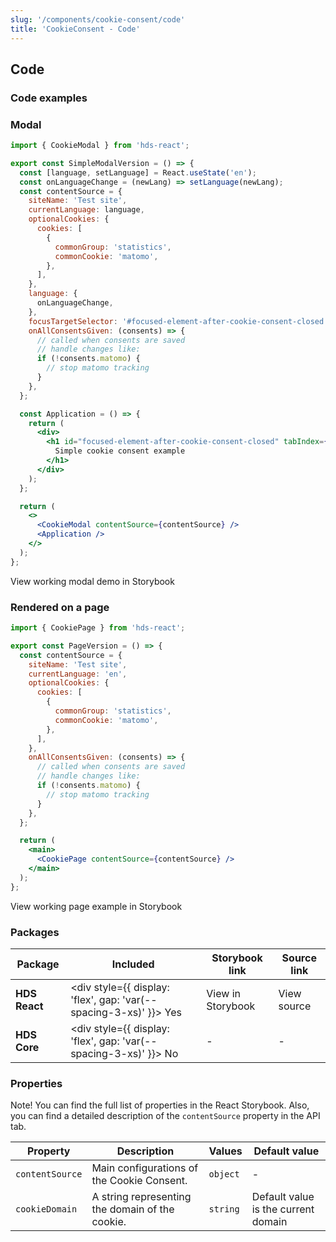 ```yaml
---
slug: '/components/cookie-consent/code'
title: 'CookieConsent - Code'
---
```




## Code

### Code examples

### Modal

```jsx
import { CookieModal } from 'hds-react';

export const SimpleModalVersion = () => {
  const [language, setLanguage] = React.useState('en');
  const onLanguageChange = (newLang) => setLanguage(newLang);
  const contentSource = {
    siteName: 'Test site',
    currentLanguage: language,
    optionalCookies: {
      cookies: [
        {
          commonGroup: 'statistics',
          commonCookie: 'matomo',
        },
      ],
    },
    language: {
      onLanguageChange,
    },
    focusTargetSelector: '#focused-element-after-cookie-consent-closed',
    onAllConsentsGiven: (consents) => {
      // called when consents are saved
      // handle changes like:
      if (!consents.matomo) {
        // stop matomo tracking
      }
    },
  };

  const Application = () => {
    return (
      <div>
        <h1 id="focused-element-after-cookie-consent-closed" tabIndex={0}>
          Simple cookie consent example
        </h1>
      </div>
    );
  };

  return (
    <>
      <CookieModal contentSource={contentSource} />
      <Application />
    </>
  );
};
```

<Link
  openInNewTab
  openInNewTabAriaLabel="Opens in a new tab"
  href="/storybook/react/?path=/story/components-cookieconsent--english-modal-version"
>
  View working modal demo in Storybook
</Link>

### Rendered on a page

```jsx
import { CookiePage } from 'hds-react';

export const PageVersion = () => {
  const contentSource = {
    siteName: 'Test site',
    currentLanguage: 'en',
    optionalCookies: {
      cookies: [
        {
          commonGroup: 'statistics',
          commonCookie: 'matomo',
        },
      ],
    },
    onAllConsentsGiven: (consents) => {
      // called when consents are saved
      // handle changes like:
      if (!consents.matomo) {
        // stop matomo tracking
      }
    },
  };

  return (
    <main>
      <CookiePage contentSource={contentSource} />
    </main>
  );
};
```

<Link
  openInNewTab
  openInNewTabAriaLabel="Opens in a new tab"
  href="/storybook/react/?path=/story/components-cookieconsent--page-version"
>
  View working page example in Storybook
</Link>

### Packages

| Package       | Included                                                                                        | Storybook link                                                                                                                                                                             | Source link                                                                                                                                                                                                                                                                        |
| ------------- | ----------------------------------------------------------------------------------------------- | ------------------------------------------------------------------------------------------------------------------------------------------------------------------------------------------ | ---------------------------------------------------------------------------------------------------------------------------------------------------------------------------------------------------------------------------------------------------------------------------------- |
| **HDS React** | <div style={{ display: 'flex', gap: 'var(--spacing-3-xs)' }}><IconCheckCircleFill /> Yes </div> | <Link size="M" openInNewTab openInNewTabAriaLabel="Opens in a new tab" href="/storybook/react/?path=/story/components-cookieconsent--english-modal-version">View in Storybook</Link> | <ExternalLink size="M" openInExternalDomainAriaLabel="Opens in a new domain" openInNewTab openInNewTabAriaLabel="Opens in a new tab" href="https://github.com/City-of-Helsinki/helsinki-design-system/blob/master/packages/react/src/components/cookieConsent">View source</ExternalLink> |
| **HDS Core**  | <div style={{ display: 'flex', gap: 'var(--spacing-3-xs)' }}><IconCrossCircle /> No </div>      | -                                                                                                                                                                                          | -                                                                                                                                                                                                                                                                                  |

### Properties

Note! You can find the full list of properties in the <Link size="M" openInNewTab openInNewTabAriaLabel="Opens in a new tab" href="/storybook/react/?path=/story/components-cookieconsent--english-modal-version">React Storybook.</Link>
Also, you can find a detailed description of the `contentSource` property in the <InternalLink href="/components/cookie-consent/api">API tab</InternalLink>.

| Property        | Description                                     | Values   | Default value                       |
| --------------- | ----------------------------------------------- | -------- | ----------------------------------- |
| `contentSource` | Main configurations of the Cookie Consent.      | `object` | -                                   |
| `cookieDomain`  | A string representing the domain of the cookie. | `string` | Default value is the current domain |
